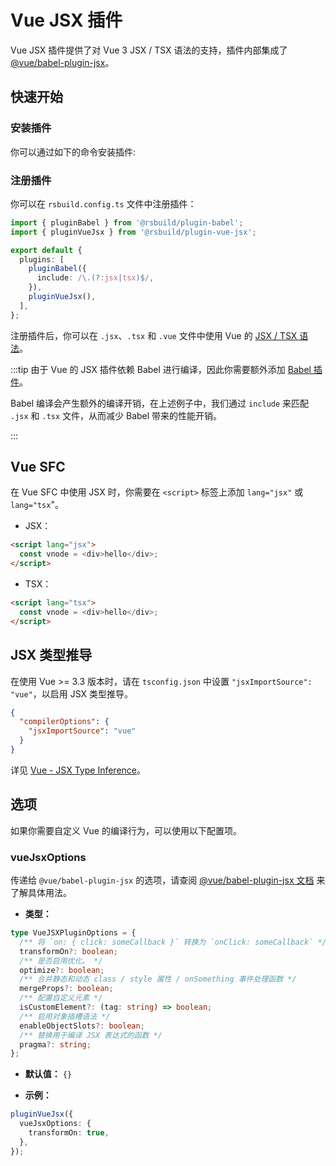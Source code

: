 # Vue JSX 插件


<SourceCode href="https://github.com/web-infra-dev/rsbuild/tree/main/packages/plugin-vue-jsx" />

Vue JSX 插件提供了对 Vue 3 JSX / TSX 语法的支持，插件内部集成了 [@vue/babel-plugin-jsx](https://github.com/vuejs/babel-plugin-jsx)。

## 快速开始

### 安装插件

你可以通过如下的命令安装插件:


<PackageManagerTabs command="add @rsbuild/plugin-babel @rsbuild/plugin-vue-jsx -D" />

### 注册插件

你可以在 `rsbuild.config.ts` 文件中注册插件：

```ts title="rsbuild.config.ts"
import { pluginBabel } from '@rsbuild/plugin-babel';
import { pluginVueJsx } from '@rsbuild/plugin-vue-jsx';

export default {
  plugins: [
    pluginBabel({
      include: /\.(?:jsx|tsx)$/,
    }),
    pluginVueJsx(),
  ],
};
```

注册插件后，你可以在 `.jsx`、`.tsx` 和 `.vue` 文件中使用 Vue 的 [JSX / TSX 语法](https://github.com/vuejs/babel-plugin-jsx)。

:::tip
由于 Vue 的 JSX 插件依赖 Babel 进行编译，因此你需要额外添加 [Babel 插件](/plugins/list/plugin-babel)。

Babel 编译会产生额外的编译开销，在上述例子中，我们通过 `include` 来匹配 `.jsx` 和 `.tsx` 文件，从而减少 Babel 带来的性能开销。

:::

## Vue SFC

在 Vue SFC 中使用 JSX 时，你需要在 `<script>` 标签上添加 `lang="jsx"` 或 `lang="tsx`"。

- JSX：

```html title="App.vue"
<script lang="jsx">
  const vnode = <div>hello</div>;
</script>
```

- TSX：

```html title="App.vue"
<script lang="tsx">
  const vnode = <div>hello</div>;
</script>
```

## JSX 类型推导

在使用 Vue >= 3.3 版本时，请在 `tsconfig.json` 中设置 `"jsxImportSource": "vue"`，以启用 JSX 类型推导。

```json title="tsconfig.json"
{
  "compilerOptions": {
    "jsxImportSource": "vue"
  }
}
```

详见 [Vue - JSX Type Inference](https://vuejs.org/guide/extras/render-function.html#jsx-type-inference)。

## 选项

如果你需要自定义 Vue 的编译行为，可以使用以下配置项。

### vueJsxOptions

传递给 `@vue/babel-plugin-jsx` 的选项，请查阅 [@vue/babel-plugin-jsx 文档](https://github.com/vuejs/babel-plugin-jsx) 来了解具体用法。

- **类型：**

```ts
type VueJSXPluginOptions = {
  /** 将 `on: { click: someCallback }` 转换为 `onClick: someCallback` */
  transformOn?: boolean;
  /** 是否启用优化。 */
  optimize?: boolean;
  /** 合并静态和动态 class / style 属性 / onSomething 事件处理函数 */
  mergeProps?: boolean;
  /** 配置自定义元素 */
  isCustomElement?: (tag: string) => boolean;
  /** 启用对象插槽语法 */
  enableObjectSlots?: boolean;
  /** 替换用于编译 JSX 表达式的函数 */
  pragma?: string;
};
```

- **默认值：** `{}`

- **示例：**

```ts
pluginVueJsx({
  vueJsxOptions: {
    transformOn: true,
  },
});
```
